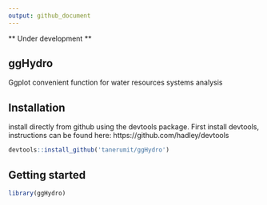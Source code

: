 ```yaml
---
output: github_document
---
```


<!-- README.md is generated from README.Rmd. Please edit that file -->


** Under development **

## ggHydro

Ggplot convenient function for water resources systems analysis

## Installation

install directly from github using the devtools package. First install devtools,
instructions can be found here: https://github.com/hadley/devtools

```r
devtools::install_github('tanerumit/ggHydro')
```

## Getting started

```r
library(ggHydro)
```


